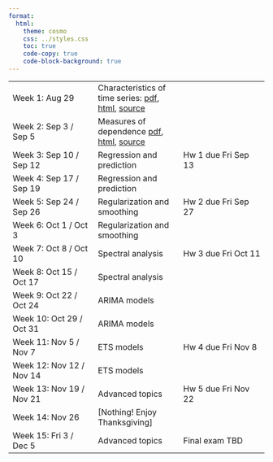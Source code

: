 ```yaml
---
format:
  html:
    theme: cosmo
    css: ../styles.css
    toc: true
    code-copy: true
    code-block-background: true
---
```


|    |    |    |
|----|----|----|
| Week 1: Aug 29 | Characteristics of time series: [pdf](lectures/characteristics/characteristics.pdf), [html](lectures/characteristics/characteristics.html), [source](https://github.com/berkeley-stat153/fall-2024/tree/master/lectures/characteristics) |	
| Week 2: Sep 3 / Sep 5 |	Measures of dependence [pdf](lectures/dependence/dependence.pdf), [html](lectures/dependence/dependence.html), [source](https://github.com/berkeley-stat153/fall-2024/tree/master/lectures/dependence) | |
| Week 3: Sep 10 / Sep 12 |	Regression and prediction <!--[pdf](lectures/regression/regression.pdf), [html](lectures/regression/regression.html), [source](https://github.com/berkeley-stat153/fall-2024/tree/master/lectures/regression) --> |	Hw 1 due Fri Sep 13 |
| Week 4: Sep 17 / Sep 19 |	Regression and prediction | | 	
| Week 5: Sep 24 / Sep 26 |	Regularization and smoothing <!--[pdf](lectures/smoothing/smoothing.pdf), [html](lectures/smoothing/smoothing.html), [source](https://github.com/berkeley-stat153/fall-2024/tree/master/lectures/smoothing)--> | Hw 2 due Fri Sep 27	|
| Week 6: Oct 1 / Oct 3 |	Regularization and smoothing | | 	
| Week 7: Oct 8 / Oct 10 | Spectral analysis <!--[pdf](lectures/spectral/spectral.pdf), [html](lectures/spectral/spectral.html), [source](https://github.com/berkeley-stat153/fall-2024/tree/master/lectures/spectral)--> | Hw 3 due Fri Oct 11 |
| Week 8: Oct 15 / Oct 17 |	Spectral analysis | | 	
| Week 9: Oct 22 / Oct 24 |	ARIMA models | <!--[pdf](lectures/arima/arima.pdf), [html](lectures/arima/arima.html), [source](https://github.com/berkeley-stat153/fall-2024/tree/master/lectures/arima)--> |	Midterm exam TBD |
| Week 10: Oct 29 / Oct 31 | ARIMA models | | 	
| Week 11: Nov 5 / Nov 7 | ETS models <!--[pdf](lectures/ets/ets.pdf), [html](lectures/ets/ets.html), [source](https://github.com/berkeley-stat153/fall-2024/tree/master/lectures/ets)--> | Hw 4 due Fri Nov 8 |
| Week 12: Nov 12 / Nov 14 | ETS models	| | 	
| Week 13: Nov 19 / Nov 21 | Advanced topics <!--[pdf](lectures/advanced/advanced.pdf), [html](lectures/advanced/advanced.html), [source](https://github.com/berkeley-stat153/fall-2024/tree/master/lectures/advanced)--> | Hw 5 due Fri Nov 22 | 
| Week 14: Nov 26 |	[Nothing! Enjoy Thanksgiving] | |	
| Week 15: Fri 3 / Dec 5 | Advanced topics | Final exam TBD | 
